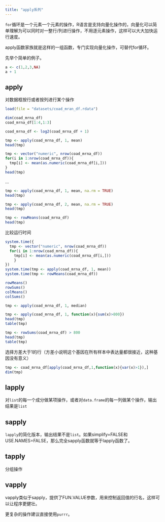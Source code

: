 ```yaml
---
title: "apply系列"
---
```


`for`循环是一个元素一个元素的操作，R语言是支持向量化操作的，向量化可以简单理解为可以同时对一整行/列进行操作，不用逐元素操作，这样可以大大加快运行速度。

apply函数家族就是这样的一组函数，专门实现向量化操作，可替代for循环。

先举个简单的例子。

```r
a <- c(1,2,3,NA)
a + 1
```


## apply

对数据框按行或者按列进行某个操作

```r
load(file = "datasets/coad_mran_df.rdata")

dim(coad_mrna_df)
coad_mrna_df[1:4,1:3]
```


```r
coad_mrna_df <- log2(coad_mrna_df + 1)
```



```r
tmp <- apply(coad_mrna_df, 1, mean)
head(tmp)
```


```r
tmp <- vector("numeric", nrow(coad_mrna_df))
for(i in 1:nrow(coad_mrna_df)){
  tmp[i] <- mean(as.numeric(coad_mrna_df[i,]))
}
head(tmp)
```


...


```r
tmp <- apply(coad_mrna_df, 1, mean, na.rm = TRUE)
head(tmp)
```

```r
tmp <- apply(coad_mrna_df, 2, mean, na.rm = TRUE)
head(tmp)
```



```r
tmp <- rowMeans(coad_mrna_df)
head(tmp)
```

比较运行时间

```r
system.time({
  tmp <- vector("numeric", nrow(coad_mrna_df))
  for(i in 1:nrow(coad_mrna_df)){
    tmp[i] <- mean(as.numeric(coad_mrna_df[i,]))
    }
})
system.time(tmp <- apply(coad_mrna_df, 1, mean))
system.time(tmp <- rowMeans(coad_mrna_df))
```


```r
rowMeans()
rowSums()
colMeans()
colSums()
```


```r
tmp <- apply(coad_mrna_df, 1, median)
```


```r
tmp <- apply(coad_mrna_df, 1, function(x){sum(x)>800})
head(tmp)
table(tmp)
```


```r
tmp <- rowSums(coad_mrna_df) > 800
head(tmp)
table(tmp)
```


选择方差大于1的行（方差小说明这个基因在所有样本中表达量都很接近，这种基因没有意义）

```r
tmp <- coad_mrna_df[apply(coad_mrna_df,1,function(x){var(x)>1}),]
dim(tmp)
```



## lapply

对`list`的每一个成分做某项操作，或者对`data.frame`的每一列做某个操作，输出结果是`list`




## sapply

`lapply`的简化版本，输出结果不是`list`。如果simplify=FALSE和USE.NAMES=FALSE，那么完全sapply函数就等于lapply函数了。


## tapply

分组操作


## vapply

vapply类似于sapply，提供了FUN.VALUE参数，用来控制返回值的行名，这样可以让程序更健壮。



更复杂的操作建议直接使用`purrr`。

